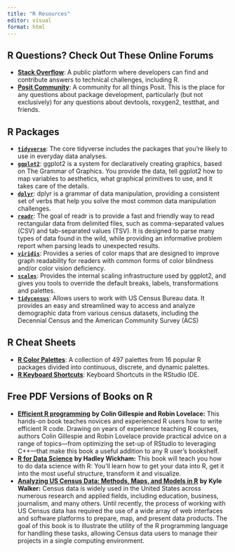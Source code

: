 ```yaml
---
title: "R Resources"
editor: visual
format: html
---
```


## R Questions? Check Out These Online Forums

-   [**Stack Overflow**](https://stackoverflow.com/questions): A public platform where developers can find and contribute answers to technical challenges, including R.
-   [**Posit Community**](https://forum.posit.co/): A community for all things Posit. This is the place for any questions about package development, particularly (but not exclusively) for any questions about devtools, roxygen2, testthat, and friends.

## R Packages

-   [**`tidyverse`**](https://www.tidyverse.org/packages/): The core tidyverse includes the packages that you're likely to use in everyday data analyses.
-   [**`ggplot2`**](https://ggplot2.tidyverse.org/): ggplot2 is a system for declaratively creating graphics, based on The Grammar of Graphics. You provide the data, tell ggplot2 how to map variables to aesthetics, what graphical primitives to use, and it takes care of the details.
-   [**`dplyr`**](https://dplyr.tidyverse.org/): dplyr is a grammar of data manipulation, providing a consistent set of verbs that help you solve the most common data manipulation challenges.
-   [**`readr`**](https://readr.tidyverse.org/): The goal of readr is to provide a fast and friendly way to read rectangular data from delimited files, such as comma-separated values (CSV) and tab-separated values (TSV). It is designed to parse many types of data found in the wild, while providing an informative problem report when parsing leads to unexpected results.
-   [**`viridis`**](https://sjmgarnier.github.io/viridis/articles/intro-to-viridis.html): Provides a series of color maps that are designed to improve graph readability for readers with common forms of color blindness and/or color vision deficiency.
-   [**`scales`**](https://scales.r-lib.org/): Provides the internal scaling infrastructure used by ggplot2, and gives you tools to override the default breaks, labels, transformations and palettes.
- [**`tidycensus`**](https://walker-data.com/census-r/an-introduction-to-tidycensus.html): Allows users to work with US Census Bureau data. It provides an easy and streamlined way to access and analyze demographic data from various census datasets, including the Decennial Census and the American Community Survey (ACS)

## R Cheat Sheets

- [**R Color Palettes**](https://r-charts.com/color-palettes/): A collection of 497 palettes from 16 popular R packages divided into continuous, discrete, and dynamic palettes. 
- [**R Keyboard Shortcuts**](https://support.posit.co/hc/en-us/articles/200711853-Keyboard-Shortcuts-in-the-RStudio-IDE): Keyboard Shortcuts in the RStudio IDE.

## Free PDF Versions of Books on R

-   [**Efficient R programming**](https://bookdown.org/csgillespie/efficientR/) **by Colin Gillespie and Robin Lovelace:** This hands-on book teaches novices and experienced R users how to write efficient R code. Drawing on years of experience teaching R courses, authors Colin Gillespie and Robin Lovelace provide practical advice on a range of topics---from optimizing the set-up of RStudio to leveraging C++---that make this book a useful addition to any R user's bookshelf.
-   [**R for Data Science**](https://r4ds.hadley.nz/) **by Hadley Wickham:** This book will teach you how to do data science with R: You'll learn how to get your data into R, get it into the most useful structure, transform it and visualize.
-   [**Analyzing US Census Data: Methods, Maps, and Models in R**](https://walker-data.com/census-r/index.html) **by Kyle Walker:** Census data is widely used in the United States across numerous research and applied fields, including education, business, journalism, and many others. Until recently, the process of working with US Census data has required the use of a wide array of web interfaces and software platforms to prepare, map, and present data products. The goal of this book is to illustrate the utility of the R programming language for handling these tasks, allowing Census data users to manage their projects in a single computing environment.
